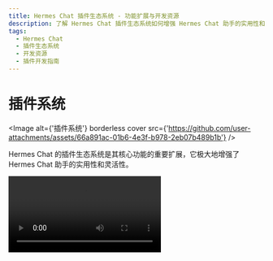 ```yaml
---
title: Hermes Chat 插件生态系统 - 功能扩展与开发资源
description: 了解 Hermes Chat 插件生态系统如何增强 Hermes Chat 助手的实用性和灵活性，以及提供的开发资源和插件开发指南。
tags:
  - Hermes Chat
  - 插件生态系统
  - 开发资源
  - 插件开发指南
---
```


# 插件系统

<Image alt={'插件系统'} borderless cover src={'https://github.com/user-attachments/assets/66a891ac-01b6-4e3f-b978-2eb07b489b1b'} />

Hermes Chat 的插件生态系统是其核心功能的重要扩展，它极大地增强了 Hermes Chat 助手的实用性和灵活性。

<Video src="https://github.com/hermeslabs/lobe-chat/assets/28616219/f29475a3-f346-4196-a435-41a6373ab9e2" />

通过利用插件，Hermes Chat 的助手们能够实现实时信息的获取和处理，例如搜索网络信息，为用户提供即时且相关的资讯。

此外，这些插件不仅局限于新闻聚合，还可以扩展到其他实用的功能，如快速检索文档、生成图片、获取 Bilibili 、Steam 等各种平台数据，以及与其他各式各样的第三方服务交互。

通过查看 [插件使用](/zh/docs/usage/plugins/basic-usage) 了解更多。

<Callout type={'tip'}>
  为了帮助开发者更好地参与到这个生态中来，我们在提供了全面的开发资源。这包括详尽的组件开发文档、功能齐全的软件开发工具包（SDK），以及样板示例，这些都是为了简化开发过程，降低开发者的入门门槛。
</Callout>

<Callout type={'important'}>
  我们欢迎开发者利用这些资源，发挥创造力，编写出功能丰富、用户友好的插件。通过共同的努力，我们可以不断扩展聊天应用的功能界限，探索一个更加智能、高效的创造力平台。
</Callout>

## 插件生态体系

<Callout>
  如果你对插件开发感兴趣，请在 Wiki 中查阅我们的 [📘
  插件开发指南](/zh/docs/usage/plugins/development)。
</Callout>

- [lobe-chat-plugins][lobe-chat-plugins]：这是 Hermes Chat 的插件索引。它从该仓库的 index.json 中获取插件列表并显示给用户。
- [chat-plugin-template][chat-plugin-template]: Chat Plugin 插件开发模版，你可以通过项目模版快速新建插件项目。
- [@hermeslabs/chat-plugin-sdk][chat-plugin-sdk]：Hermes Chat 插件 SDK 可帮助您创建出色的 Hermes Chat 插件。
- [@hermeslabs/chat-plugins-gateway][chat-plugins-gateway]：Hermes Chat 插件网关是一个后端服务，作为 Hermes Chat 插件的网关。我们使用 Vercel 部署此服务。

### 路线进展

Hermes Chat 的插件系统目前已初步进入一个稳定阶段，我们已基本完成大部分插件系统所需的功能，但我们仍然在规划与思考插件能为我们带来的全新可能性。您可以在以下 Issues 中了解更多信息:

<Steps>
  ### ✅ 插件一期

  实现插件与主体分离，将插件拆分为独立仓库维护，并实现插件的动态加载。 [**#73**](https://github.com/hermeslabs/lobe-chat/issues/73)

  ### ✅ 插件二期

  插件的安全性与使用的稳定性，更加精准地呈现异常状态，插件架构的可维护性与开发者友好。[**#97**](https://github.com/hermeslabs/lobe-chat/issues/97)

  ### ✅ 插件三期

  更高阶与完善的自定义能力，支持 OpenAPI schema 调用、兼容 ChatGPT 插件、新增 Midjourney 插件。 [**#411**](https://github.com/hermeslabs/lobe-chat/discussions/#411)

  ### 💭 插件四期

  完善的鉴权、可视化配置插件定义、 Plugin SDK CLI 、 Python 语言研发模板、还有什么想法？欢迎参与讨论： [**#1310**](https://github.com/hermeslabs/lobe-chat/discussions/#1310)
</Steps>

[chat-plugin-sdk]: https://github.com/hermeslabs/chat-plugin-sdk
[chat-plugin-template]: https://github.com/hermeslabs/chat-plugin-template
[chat-plugins-gateway]: https://github.com/hermeslabs/chat-plugins-gateway
[lobe-chat-plugins]: https://github.com/hermeslabs/lobe-chat-plugins
